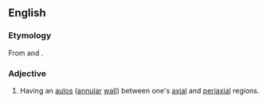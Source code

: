 ==English==

===Etymology===
From {{term|aulos}} and {{term|-ate}}.

===Adjective===
{{en-adj|-}}

# {{rare|biology|of a [[coral]]}} Having an [[aulos]] ([[annular]] [[wall]]) between one's [[axial]] and [[periaxial]] regions.